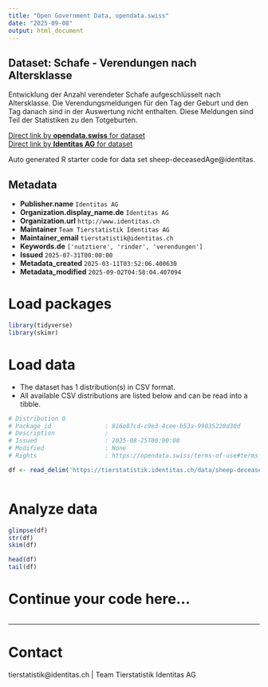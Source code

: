 ```yaml
---
title: "Open Government Data, opendata.swiss"
date: "2025-09-08"
output: html_document
---
```


## Dataset: Schafe - Verendungen nach Altersklasse

Entwicklung der Anzahl verendeter Schafe aufgeschlüsselt nach Altersklasse. Die Verendungsmeldungen für den Tag der Geburt und den Tag danach sind in der Auswertung nicht enthalten. Diese Meldungen sind Teil der Statistiken zu den Totgeburten.

[Direct link by **opendata.swiss** for dataset](https://opendata.swiss/de/dataset/schafe-verendungen-nach-altersklasse)<br>
[Direct link by **Identitas AG** for dataset](https://tierstatistik.identitas.ch/)

Auto generated R starter code for data set sheep-deceasedAge@identitas.

## Metadata

- **Publisher.name** `Identitas AG`
- **Organization.display_name.de** `Identitas AG`
- **Organization.url** `http://www.identitas.ch`
- **Maintainer** `Team Tierstatistik Identitas AG`
- **Maintainer_email** `tierstatistik@identitas.ch`
- **Keywords.de** `['nutztiere', 'rinder', 'verendungen']`
- **Issued** `2025-07-31T00:00:00`
- **Metadata_created** `2025-03-11T03:52:06.400630`
- **Metadata_modified** `2025-09-02T04:58:04.407094`


# Load packages

```r

library(tidyverse)
library(skimr)

```

# Load data

-   The dataset has 1 distribution(s) in CSV format.
-   All available CSV distributions are listed below and can be read into a tibble.

```r

# Distribution 0
# Package_id               : 816e87cd-c9e3-4cee-b53a-99035228d30d
# Description              : 
# Issued                   : 2025-08-25T00:00:00
# Modified                 : None
# Rights                   : https://opendata.swiss/terms-of-use#terms_by

df <- read_delim('https://tierstatistik.identitas.ch/data/sheep-deceasedAge.csv')



```

# Analyze data

```r

glimpse(df)
str(df)
skim(df)

head(df)
tail(df)

```

# Continue your code here...

```r

```

------------------------------------------------------------------------

# Contact

tierstatistik@identitas.ch | Team Tierstatistik Identitas AG
